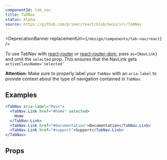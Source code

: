 ```yaml
---
componentId: tab_nav
title: TabNav
status: Alpha
source: https://github.com/primer/react/blob/main/src/TabNav
---
```



<DeprecationBanner replacementUrl={`/design/components/tab-nav/react`} />

To use TabNav with [react-router](https://github.com/ReactTraining/react-router) or
[react-router-dom](https://www.npmjs.com/package/react-router-dom), pass
`as={NavLink}` and omit the `selected` prop.
This ensures that the NavLink gets `activeClassName='selected'`

**Attention:** Make sure to properly label your `TabNav` with an `aria-label` to provide context about the type of navigation contained in `TabNav`.

## Examples

```jsx live
<TabNav aria-label="Main">
  <TabNav.Link href="#home" selected>
    Home
  </TabNav.Link>
  <TabNav.Link href="#documentation">Documentation</TabNav.Link>
  <TabNav.Link href="#support">Support</TabNav.Link>
</TabNav>
```

## Props

<ComponentProps data={data} />
